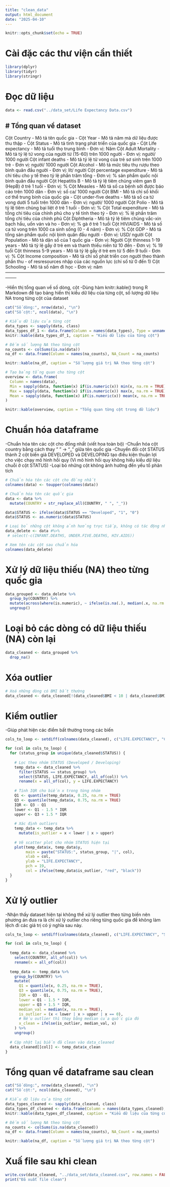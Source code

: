 ```yaml
---
title: "clean_data"
output: html_document
date: "2025-04-10"
---
```


```r
knitr::opts_chunk$set(echo = TRUE)
```

# Cài đặc các thư viện cần thiết

```r
library(dplyr)
library(tidyr)
library(stringr)
```

# Đọc dữ liệu

```r
data <- read.csv("../data_set/Life Expectancy Data.csv")
```

# Tổng quan về dataset
--------------------------------------------------------------------------------------------------------------------
Cột Country                - Mô tả tên quốc gia                                       -
Cột Year                   - Mô tả năm mà dữ liệu được thu thập                       - 
Cột Status                 - Mô tả tình trạng phát triển của quốc gia                 - 
Cột Life expectancy        - Mô tả tuổi thọ trung bình                                - Đơn vị: Năm
Cột Adult Mortality        - Mô tả tỷ lệ tử vong của người từ (15-60) trên 1000 người - Đơn vị: người/ 1000 người
Cột infant deaths          - Mô tả tỷ lệ tử vong của trẻ sơ sinh trên 1000 trẻ        - Đơn vị: người/ 1000 người
Cột Alcohol                - Mô tả mức tiêu thụ rượu theo bình quân đầu người         - Đơn vị: lít/ người
Cột percentage expenditure - Mô tả chi tiêu cho y tế theo tỷ lệ phần trăm tổng        - Đơn vị: %
                             sản phẩm quốc nội bình quân đầu người
Cột Hepatitis B            - Mô tả tỷ lệ tiêm chủng viêm gan B (HepB) ở trẻ 1 tuổi    - Đơn vị: %
Cột Measles                - Mô tả số ca bệnh sởi được báo cáo trên 1000 dân          - Đơn vị: số ca/ 1000 người
Cột BMI                    - Mô tả chỉ số khối cơ thể trung binh của quốc gia         - 
Cột under-five deaths      - Mô tả số ca tử vong dưới 5 tuổi trên 1000 dân            - Đơn vị: người/ 1000 người
Cột Polio                  - Mô tả tỷ lệ tiêm chủng bại liệt ở trẻ 1 tuổi             - Đơn vị: %
Cột Total expenditure      - Mô tả tổng chi tiêu của chính phủ cho y tế tính theo tỷ  - Đơn vị: %
                             lệ phần trăm tổng chi tiêu của chính phủ
Cột Diphtheria             - Mô tả tỷ lệ tiêm chủng vắc-xin bạch hầu, uốn ván và ho   - Đơn vị: %
                             gà ở trẻ 1 tuổi
Cột HIV/AIDS               - Mô tả số ca tử vong trên 1000 ca sinh sống (0 - 4 năm)   - Đơn vị: %
Cột GDP                    - Mô tả tổng sản phẩm quốc nội bình quân đầu người         - Đơn vị: USD/ người
Cột Population             - Mô tả dân số của 1 quốc gia                              - Đơn vị: Người
Cột thinness 1-19 years    - Mô tả tỷ lệ gầy ở trẻ em và thanh thiếu niên từ 10 đến   - Đơn vị: %
                             19 tuổi
Cột thinness 5-9 years     - Mô tả tỷ lệ gầy ở trẻ em từ 5 đến 9 tuổi                 - Đơn vị: %
Cột Income composition     - Mô tả chỉ số phát triển con người theo thành phần thu    -
    of resresources          nhập của các nguồn lực (chỉ số từ 0 đến 1)
Cột Schooling              - Mô tả số năm đi học                                      - Đơn vị: năm                               
--------------------------------------------------------------------------------------------------------------------

-Hiển thị tổng quan về số dòng, cột
-Dùng hàm knitr::kable() trong R Markdown để tạo bảng hiển thị kiểu dữ liệu của từng cột, số lượng dữ liệu NA trong từng cột của dataset

```r
cat("Số dòng:", nrow(data), "\n")
cat("Số cột:", ncol(data), "\n")

# Kiểu dữ liệu của từng cột
data_types <- sapply(data, class)
data_types_df_1 <- data.frame(Column = names(data_types), Type = unname(data_types))
knitr::kable(data_types_df_1, caption = "Kiểu dữ liệu của từng cột")

# Đếm số lượng NA theo từng cột
na_counts <- colSums(is.na(data))
na_df <- data.frame(Column = names(na_counts), NA_Count = na_counts)

knitr::kable(na_df, caption = "Số lượng giá trị NA theo từng cột")

# Tạo bảng tổng quan cho từng cột
overview <- data.frame(
  Column = names(data),
  Min = sapply(data, function(x) if(is.numeric(x)) min(x, na.rm = TRUE) else NA),
  Max = sapply(data, function(x) if(is.numeric(x)) max(x, na.rm = TRUE) else NA),
  Mean = sapply(data, function(x) if(is.numeric(x)) mean(x, na.rm = TRUE) else NA)
)

knitr::kable(overview, caption = "Tổng quan từng cột trong dữ liệu")
```

# Chuẩn hóa dataframe
-Chuẩn hóa tên các cột cho đồng nhất (viết hoa toàn bộ)
-Chuẩn hóa cột country bằng cách thay " " -> "_" giữa tên quốc gia
-Chuyển đổi cột STATUS thành 2 cột biến giả DEVELOPED và DEVELOPING tạo điều kiện thuận lợi cho việc chạy mô hình hồi quy (Vì mô hình hồi quy không hiểu kiểu dữ liệu chuỗi ở cột STATUS)
-Loại bỏ những cột không ảnh hưởng đến yếu tố phân tích 

```r
# Chuẩn hóa tên các cột cho đồng nhất
colnames(data) <- toupper(colnames(data))

# Chuẩn hóa tên các quốc gia
data <- data %>%
  mutate(COUNTRY = str_replace_all(COUNTRY, " ", "_"))

data$STATUS <- ifelse(data$STATUS == "Developed", "1", "0")
data$STATUS <- as.numeric(data$STATUS)

# Loại bỏ những cột không ảnh hưởng trực tiếp, không có tác động nhiều đến yếu tố cần phân tích (yếu tố tuổi thọ trung bình)
data_delete <- data #%>% 
 # select(-c(INFANT.DEATHS, UNDER.FIVE.DEATHS, HIV.AIDS))

# Xem tên các cột sau chuẩn hóa
colnames(data_delete)
```

# Xử lý dữ liệu thiếu (NA) theo từng quốc gia

```r
data_grouped <- data_delete %>%
  group_by(COUNTRY) %>%
  mutate(across(where(is.numeric), ~ ifelse(is.na(.), median(.x, na.rm = TRUE), .x))) %>%
  ungroup()
```

# Loại bỏ các dòng có dữ liệu thiếu (NA) còn lại

```r
data_cleaned <- data_grouped %>%
  drop_na()
```

# Xóa outlier 

```r
# Xoá những dòng có BMI bất thường
data_cleaned <- data_cleaned[!(data_cleaned$BMI < 10 | data_cleaned$BMI > 60), ]
```

# Kiểm outlier
-Giúp phát hiện các điểm bất thường trong các biến

```r
cols_to_loop <- setdiff(colnames(data_cleaned), c("LIFE.EXPECTANCY", "COUNTRY", "STATUS"))

for (col in cols_to_loop) {
  for (status_group in unique(data_cleaned$STATUS)) {
    
    # Lọc theo nhóm STATUS (Developed / Developing)
    temp_data <- data_cleaned %>%
      filter(STATUS == status_group) %>%
      select(STATUS, LIFE.EXPECTANCY, all_of(col)) %>%
      rename(x = all_of(col), y = LIFE.EXPECTANCY)
    
    # Tính IQR cho biến x trong từng nhóm
    Q1 <- quantile(temp_data$x, 0.25, na.rm = TRUE)
    Q3 <- quantile(temp_data$x, 0.75, na.rm = TRUE)
    IQR <- Q3 - Q1
    lower <- Q1 - 1.5 * IQR
    upper <- Q3 + 1.5 * IQR
    
    # Xác định outliers
    temp_data <- temp_data %>%
      mutate(is_outlier = x < lower | x > upper)
    
    # Vẽ scatter plot cho nhóm STATUS hiện tại
    plot(temp_data$x, temp_data$y,
         main = paste("STATUS:", status_group, "|", col),
         xlab = col,
         ylab = "LIFE.EXPECTANCY",
         pch = 19,
         col = ifelse(temp_data$is_outlier, "red", "black"))
  }
}
```

# Xử lý outlier
-Nhận thấy dataset hiện tại không thể xử lý outlier theo từng biến nên phương án đưa ra là chỉ xử lý outlier cho riêng từng quốc gia để không làm lệch đi các giá trị có ý nghĩa sau này.

```r
cols_to_loop <- setdiff(colnames(data_cleaned), c("LIFE.EXPECTANCY", "STATUS", "COUNTRY"))

for (col in cols_to_loop) {
  
  temp_data <- data_cleaned %>%
    select(COUNTRY, all_of(col)) %>%
    rename(x = all_of(col))
  
  temp_data <- temp_data %>%
    group_by(COUNTRY) %>%
    mutate(
      Q1 = quantile(x, 0.25, na.rm = TRUE),
      Q3 = quantile(x, 0.75, na.rm = TRUE),
      IQR = Q3 - Q1,
      lower = Q1 - 1.5 * IQR,
      upper = Q3 + 1.5 * IQR,
      median_val = median(x, na.rm = TRUE),
      is_outlier = (x < lower | x > upper | x == 0),
      # Nếu outlier thì thay bằng median của quốc gia đó
      x_clean = ifelse(is_outlier, median_val, x)
    ) %>%
    ungroup()
  
  # Cập nhật lại biến đã clean vào data_cleaned
  data_cleaned[[col]] <- temp_data$x_clean
}
```

# Tổng quan về dataframe sau clean

```r
cat("Số dòng:", nrow(data_cleaned), "\n")
cat("Số cột:", ncol(data_cleaned), "\n")

# Kiểu dữ liệu của từng cột
data_types_cleaned <- sapply(data_cleaned, class)
data_types_df_cleaned <- data.frame(Column = names(data_types_cleaned), Type = unname(data_types_cleaned))
knitr::kable(data_types_df_cleaned, caption = "Kiểu dữ liệu của từng cột")

# Đếm số lượng NA theo từng cột
na_counts <- colSums(is.na(data_cleaned))
na_df <- data.frame(Column = names(na_counts), NA_Count = na_counts)

knitr::kable(na_df, caption = "Số lượng giá trị NA theo từng cột")
```

# Xuấ file sau khi clean

```r
write.csv(data_cleaned, "../data_set/data_cleaned.csv", row.names = FALSE)
print("Đã xuất file clean")
```

